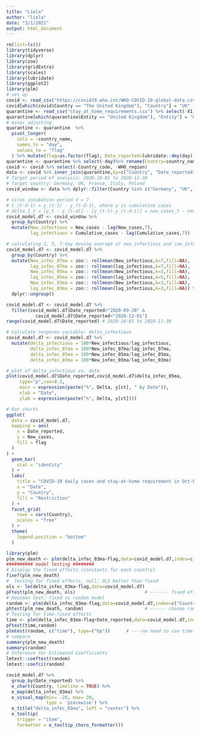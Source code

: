 ```yaml
---
title: "Liela"
author: "liela"
date: "3/1/2021"
output: html_document
---
```


```r
rm(list=ls())
library(tidyverse)
library(dplyr)
library(zoo)
library(gridExtra)
library(scales)
library(lubridate)
library(ggplot2)
library(plm)
# set up
covid <- read_csv("https://covid19.who.int/WHO-COVID-19-global-data.csv")
covid[which(covid$Country == "The United Kingdom"), "Country"] = "UK"
quarantine <- read_csv("stay_at_home_requirements.csv") %>% select(-X1, -country_code)
quarantine[which(quarantine$Entity == "United Kingdom"), "Entity"] = "UK"
# minor adjusting
quarantine <- quarantine  %>% 
  pivot_longer(
    cols = -country_name,
    names_to = "day",
    values_to = "flag"
  ) %>% mutate(flag=as.factor(flag), Date_reported=lubridate::dmy(day)) 
quarantine <- quarantine %>% select(-day)%>% rename(Country=country_name)
covid <- covid %>% select(-Country_code, -WHO_region)
data <- covid %>% inner_join(quarantine,by=c("Country", "Date_reported"))
# Target period of analysis: 2020-10-01 to 2020-11-30
# Target country: Germany, UK, France, Italy, Poland
covid_window <- data %>% dplyr::filter(Country %in% c("Germany", "UK", "France", "Italy", "Poland") &Date_reported>"2020-09-15" &Date_reported<"2020-12-07")

# virus incubation period d = 7
# I_(t-d-1) = y_(t-1) - y_(t-d-1), where y is cumulative cases
# delta_I_t = [y_t - y_(t-d)] - [y_(t-1)-y_(t-d-1)] = new_cases_t - new_cases_(t-d)
covid_model.d7 <- covid_window %>% 
  group_by(Country) %>% 
  mutate(New_infectious = New_cases - lag(New_cases,7),
         lag_infectious = Cumulative_cases - lag(Cumulative_cases,7))

# calculating 3, 5, 7-day moving average of new_infectious and cum_infectious
covid_model.d7 <- covid_model.d7 %>% 
  group_by(Country) %>% 
  mutate(New_infec_07ma = zoo:: rollmean(New_infectious,k=7,fill=NA),
         lag_infec_07ma = zoo:: rollmean(lag_infectious,k=7,fill=NA),
         New_infec_05ma = zoo:: rollmean(New_infectious,k=5,fill=NA),
         lag_infec_05ma = zoo:: rollmean(lag_infectious,k=5,fill=NA),
         New_infec_03ma = zoo:: rollmean(New_infectious,k=3,fill=NA),
         lag_infec_03ma = zoo:: rollmean(lag_infectious,k=3,fill=NA)) %>%
  dplyr::ungroup()

covid_model.d7 <- covid_model.d7 %>% 
  filter(covid_model.d7$Date_reported>"2020-09-30" & 
           covid_model.d7$Date_reported<"2020-12-01")
range(covid_model.d7$Date_reported) # 2020-10-01 to 2020-11-30

# Calculate response variable: delta_infectious
covid_model.d7 <- covid_model.d7 %>% 
  mutate(delta_infectious = 100*New_infectious/lag_infectious, 
         delta_infec_07ma = 100*New_infec_07ma/lag_infec_07ma, 
         delta_infec_05ma = 100*New_infec_05ma/lag_infec_05ma, 
         delta_infec_03ma = 100*New_infec_03ma/lag_infec_03ma)
```
```r
# plot of delta_infectious vs. date
plot(covid_model.d7$Date_reported,covid_model.d7$delta_infec_05ma, 
     type="p",cex=0.3,
     main = expression(paste("%", Delta, y[ct], " by Date")),
     xlab = "Date",
     ylab = expression(paste("%", Delta, y[ct])))

# Bar charts
ggplot(
  data = covid_model.d7,
  mapping = aes(
    x = Date_reported,
    y = New_cases,
    fill = flag
  )
) +
  geom_bar(
    stat = "identity"
  ) +
  labs(
    title = "COVID-19 daily cases and stay-at-home requirement in Oct-Nov 2020",
    x = "Date",
    y = "Country",
    fill = "Restriction"
  ) +
  facet_grid(
    rows = vars(Country),
    scales = "free"
  ) +
  theme(
    legend.position = "bottom"
  )
```
```r
library(plm)
plm_new_death <- plm(delta_infec_03ma~flag,data=covid_model.d7,index=c("Country", "Date_reported"),model="within")
########## model testing ########
# Display the fixed effects (constants for each country)
fixef(plm_new_death)
#  Testing for fixed effects, null: OLS better than fixed
ols <- lm(delta_infec_03ma~flag,data=covid_model.d7)
pFtest(plm_new_death, ols)                          # ------- fixed effect model better 
# Hausman test: fixed vs random model
random <- plm(delta_infec_03ma~flag,data=covid_model.d7,index=c("Country", "Date_reported"),model="random")
phtest(plm_new_death, random)                       # ------ choose random model 
# Testing for time-fixed effects
time <- plm(delta_infec_03ma~flag+Date_reported,data=covid_model.d7,index=c("Country", "Date_reported"),model="within")
pFtest(time,random)
plmtest(random, c("time"), type=("bp"))      # ----no need to use time-fixed effects
# compare
summary(plm_new_death)
summary(random)
# Inference for Estimated Coefficients
lmtest::coeftest(random)
lmtest::coefci(random)
```

```r
covid_model.d7 %>%
  group_by(Date_reported) %>%
  e_chart(Country, timeline = TRUE) %>%
  e_map(delta_infec_03ma) %>%
  e_visual_map(min= -20, max= 20,
               type = 'piecewise') %>%
  e_title("delta_infec_03ma", left = "center") %>%
  e_tooltip(
    trigger = "item",
    formatter = e_tooltip_choro_formatter())
```


